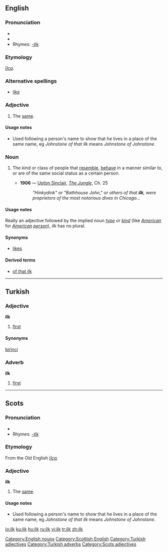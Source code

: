 {{was wotd|2006|June|8}}
==English==

===Pronunciation===
*{{IPA|/ɪlk/}}
*{{audio|en-us-ilk.ogg|Audio (US)}}
*Rhymes: [[Rhymes:English:-ɪlk|-ɪlk]]

===Etymology===
{{OE.}} ''[[īlca]]''.

===Alternative spellings===
* [[ilke]]

===Adjective===
{{en-adj|-}}

#{{context|Scottish and Northern UK}} The [[same]].

====Usage notes====
*Used following a person's name to show that he lives in a place of the same name, eg ''Johnstone of that ilk'' means ''Johnstone of Johnstone''.

===Noun===
{{en-noun|-}}
# {{italbrac|often derogatory or humorous}} The kind or class of people that [[resemble]], [[behave]] in a manner similar to, or are of the same social status as a certain person.
#*'''1906''' — [[w:Upton Sinclair|Upton Sinclair]], ''[[s:The Jungle|The Jungle]]'', Ch. 25
#*:''"Hinkydink" or "Bathhouse John," or others of that '''ilk''', were proprietors of the most notorious dives in Chicago...''

====Usage notes====
Really an adjective followed by the implied noun ''[[type]]'' or ''[[kind]]'' (like ''[[American]]'' for ''[[American]] [[person]]''), ''ilk'' has no plural.

====Synonyms====
*[[likes]]

====Derived terms====
*[[of that ilk]]

[[Category:English nouns]]
[[Category:Scottish English]]

----

==Turkish==
===Adjective===
'''ilk'''

#[[first]]

====Synonyms====
[[birinci]]

===Adverb===
'''ilk'''

#[[first]]

[[Category:Turkish adjectives]]
[[Category:Turkish adverbs]]

----

==Scots==

===Pronunciation===
*{{IPA|/ɪlk/}}
*Rhymes: [[Rhymes:English:-ɪlk|-ɪlk]]

===Etymology===
From the Old English ''[[īlca]]''.

===Adjective===
'''ilk'''

# The [[same]].

====Usage notes====
*Used following a person's name to show that he lives in a place of the same name, eg ''Johnstone of that ilk'' means ''Johnstone of Johnstone''.

[[Category:Scots adjectives]]

[[io:ilk]]
[[ku:ilk]]
[[hu:ilk]]
[[ru:ilk]]
[[vi:ilk]]
[[tr:ilk]]
[[zh:ilk]]